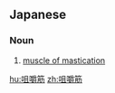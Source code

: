 ==Japanese==
{{ja-kanjitab|そ|しゃく|きん|yomi=o}}

===Noun===
{{ja-noun|そしゃくきん}}

# {{lb|ja|anatomy|sort=そしゃくきん}} [[muscle of mastication]]

[[hu:咀嚼筋]]
[[zh:咀嚼筋]]